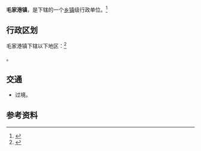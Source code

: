 {{中国乡级行政区|42/10/22/113/000}}

'''毛家港镇'''，是{{PRC admin/fullname|42/10/22/113/000|3}}下辖的一个[[乡镇|乡镇]]级行政单位。<ref>{{PRC admin/ref sgc|{{PRC admin/parent|42/10/22/113/000}}}}</ref>

== 行政区划 ==

毛家港镇下辖以下地区：<ref>{{PRC admin/ref sgc|42/10/22/113/000}}</ref>

{{PRC admin/children|42/10/22/113/000}}。

== 交通 ==
* {{中国国道名|351}}过境。

== 参考资料 ==
{{reflist}}

{{PRC admin/navcat|42/10/22/113/000}}